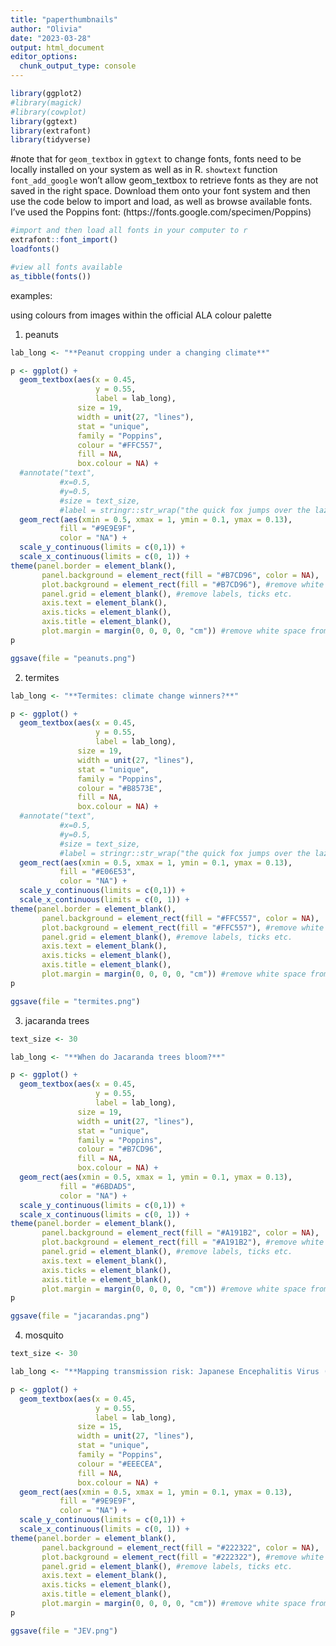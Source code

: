 ```yaml
---
title: "paperthumbnails"
author: "Olivia"
date: "2023-03-28"
output: html_document
editor_options: 
  chunk_output_type: console
---
```


```r
library(ggplot2)
#library(magick)
#library(cowplot)
library(ggtext)
library(extrafont)
library(tidyverse)
```

#note that for `geom_textbox` in `ggtext` to change fonts, fonts need to be locally installed on your system as well as in R. `showtext` function `font_add_google` won't allow geom_textbox to retrieve fonts as they are not saved in the right space. Download them onto your font system and then use the code below to import and load, as well as browse available fonts. I've used the Poppins font: (https://fonts.google.com/specimen/Poppins)

```r
#import and then load all fonts in your computer to r
extrafont::font_import()
loadfonts()
```

```r
#view all fonts available
as_tibble(fonts())
```


examples: 

using colours from images within the official ALA colour palette

1. peanuts

```r
lab_long <- "**Peanut cropping under a changing climate**"

p <- ggplot() + 
  geom_textbox(aes(x = 0.45,
                   y = 0.55, 
                   label = lab_long),
               size = 19,
               width = unit(27, "lines"),
               stat = "unique", 
               family = "Poppins",
               colour = "#FFC557",
               fill = NA, 
               box.colour = NA) +
  #annotate("text", 
           #x=0.5, 
           #y=0.5,
           #size = text_size,
           #label = stringr::str_wrap("the quick fox jumps over the lazy dog", text_size*0.5)) + 
  geom_rect(aes(xmin = 0.5, xmax = 1, ymin = 0.1, ymax = 0.13),
           fill = "#9E9E9F",
           color = "NA") +
  scale_y_continuous(limits = c(0,1)) +
  scale_x_continuous(limits = c(0, 1)) +
theme(panel.border = element_blank(),
       panel.background = element_rect(fill = "#B7CD96", color = NA),
       plot.background = element_rect(fill = "#B7CD96"), #remove white space from x/y region
       panel.grid = element_blank(), #remove labels, ticks etc. 
       axis.text = element_blank(),
       axis.ticks = element_blank(),
       axis.title = element_blank(),
       plot.margin = margin(0, 0, 0, 0, "cm")) #remove white space from right and top borders 
p
```

```r
ggsave(file = "peanuts.png")
```


2. termites 
```r
lab_long <- "**Termites: climate change winners?**"

p <- ggplot() + 
  geom_textbox(aes(x = 0.45,
                   y = 0.55, 
                   label = lab_long),
               size = 19,
               width = unit(27, "lines"),
               stat = "unique", 
               family = "Poppins",
               colour = "#B8573E",
               fill = NA, 
               box.colour = NA) +
  #annotate("text", 
           #x=0.5, 
           #y=0.5,
           #size = text_size,
           #label = stringr::str_wrap("the quick fox jumps over the lazy dog", text_size*0.5)) + 
  geom_rect(aes(xmin = 0.5, xmax = 1, ymin = 0.1, ymax = 0.13),
           fill = "#E06E53",
           color = "NA") +
  scale_y_continuous(limits = c(0,1)) +
  scale_x_continuous(limits = c(0, 1)) +
theme(panel.border = element_blank(),
       panel.background = element_rect(fill = "#FFC557", color = NA),
       plot.background = element_rect(fill = "#FFC557"), #remove white space from x/y region
       panel.grid = element_blank(), #remove labels, ticks etc. 
       axis.text = element_blank(),
       axis.ticks = element_blank(),
       axis.title = element_blank(),
       plot.margin = margin(0, 0, 0, 0, "cm")) #remove white space from right and top borders 
p
```

```r
ggsave(file = "termites.png")
```


3.  jacaranda trees

```r
text_size <- 30

lab_long <- "**When do Jacaranda trees bloom?**"

p <- ggplot() + 
  geom_textbox(aes(x = 0.45,
                   y = 0.55, 
                   label = lab_long),
               size = 19,
               width = unit(27, "lines"),
               stat = "unique", 
               family = "Poppins",
               colour = "#B7CD96",
               fill = NA, 
               box.colour = NA) +
  geom_rect(aes(xmin = 0.5, xmax = 1, ymin = 0.1, ymax = 0.13),
           fill = "#6BDAD5",
           color = "NA") +
  scale_y_continuous(limits = c(0,1)) +
  scale_x_continuous(limits = c(0, 1)) +
theme(panel.border = element_blank(),
       panel.background = element_rect(fill = "#A191B2", color = NA),
       plot.background = element_rect(fill = "#A191B2"), #remove white space from x/y region
       panel.grid = element_blank(), #remove labels, ticks etc. 
       axis.text = element_blank(),
       axis.ticks = element_blank(),
       axis.title = element_blank(),
       plot.margin = margin(0, 0, 0, 0, "cm")) #remove white space from right and top borders 
p
```

```r
ggsave(file = "jacarandas.png")
```


4. mosquito

```r
text_size <- 30

lab_long <- "**Mapping transmission risk: Japanese Encephalitis Virus (JEV)**"

p <- ggplot() + 
  geom_textbox(aes(x = 0.45,
                   y = 0.55, 
                   label = lab_long),
               size = 15,
               width = unit(27, "lines"),
               stat = "unique", 
               family = "Poppins",
               colour = "#EEECEA",
               fill = NA, 
               box.colour = NA) +
  geom_rect(aes(xmin = 0.5, xmax = 1, ymin = 0.1, ymax = 0.13),
           fill = "#9E9E9F",
           color = "NA") +
  scale_y_continuous(limits = c(0,1)) +
  scale_x_continuous(limits = c(0, 1)) +
theme(panel.border = element_blank(),
       panel.background = element_rect(fill = "#222322", color = NA),
       plot.background = element_rect(fill = "#222322"), #remove white space from x/y region
       panel.grid = element_blank(), #remove labels, ticks etc. 
       axis.text = element_blank(),
       axis.ticks = element_blank(),
       axis.title = element_blank(),
       plot.margin = margin(0, 0, 0, 0, "cm")) #remove white space from right and top borders 
p
```

```r
ggsave(file = "JEV.png")
```

